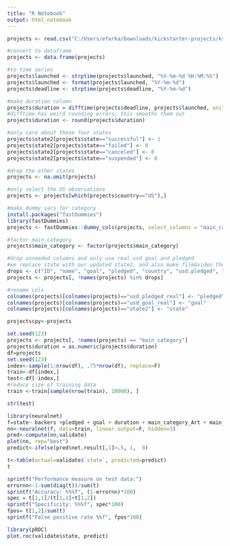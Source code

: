 ```yaml
---
title: "R Notebook"
output: html_notebook
---
```



```r
projects <- read.csv("C:/Users/efarka/Downloads/kickstarter-projects/ks-projects-201801.csv")

#convert to dataframe
projects <- data.frame(projects)

#to time series
projects$launched <- strptime(projects$launched, "%Y-%m-%d %H:%M:%S")
projects$launched <- format(projects$launched, "%Y-%m-%d")
projects$deadline <- strptime(projects$deadline, "%Y-%m-%d")

#make duration column
projects$duration = difftime(projects$deadline, projects$launched, units="days")
#difftime has weird rounding errors, this smooths them out
projects$duration <- round(projects$duration)

#only care about these four states
projects$state2[projects$state=="successful"] <- 1
projects$state2[projects$state=="failed"] <- 0
projects$state2[projects$state=="canceled"] <- 0
projects$state2[projects$state=="suspended"] <- 0

#drop the other states
projects <- na.omit(projects)

#only select the US observations
projects <- projects[which(projects$country=="US"),]

#make dummy vars for category
install.packages("fastDummies")
library(fastDummies)
projects <- fastDummies::dummy_cols(projects, select_columns = "main_category")

#factor main_category
projects$main_category <- factor(projects$main_category)

#drop unneeded columns and only use real usd goal and pledged
#we replace state with our updated state2, and also make film&video the default category as it is the most common one
drops <- c("ID", "name", "goal", "pledged", "country", "usd.pledged", "category","deadline", "launched", "state", "currency", "main_category_Film & Video")
projects <- projects[, !names(projects) %in% drops]

#rename cols
colnames(projects)[colnames(projects)=="usd_pledged_real"] <- "pledged"
colnames(projects)[colnames(projects)=="usd_goal_real"] <- "goal"
colnames(projects)[colnames(projects)=="state2"] <- "state"

projectscpy<-projects

```


```r
set.seed(123)
projects <- projects[, !names(projects) == "main_category"]
projects$duration = as.numeric(projects$duration)
df=projects
set.seed(123)
index<-sample(1:nrow(df), .75*nrow(df), replace=F)
train<-df[index,]
test<-df[-index,]
#reduce size of training data
train <-train[sample(nrow(train), 10000), ]

str(test)
```

```r

library(neuralnet)
f=state~ backers +pledged + goal + duration + main_category_Art + main_category_Comics + main_category_Crafts + main_category_Dance + main_category_Design + main_category_Fashion + main_category_Food + main_category_Games + main_category_Journalism + main_category_Music + main_category_Photography + main_category_Publishing + main_category_Technology + main_category_Theater
nn<-neuralnet(f, data=train, linear.output=F, hidden=3)
pred<-compute(nn,validate)
plot(nn, rep="best")
predict<-ifelse(pred$net.result[,1]>.5, 1,  0)
```

```r

t<-table(actual=validate$`state`, predicted=predict)
t

sprintf("Performance measure on test data:")
errornn<-1-sum(diag(t))/sum(t)
sprintf("Accuracy: %%%f", (1-errornn)*100)
spec = t[1,1]/(t[1,1]+t[1,2])
sprintf("Specificity: %%%f", spec*100)
fpos= t[1,2]/sum(t)
sprintf("False positive rate %%f", fpos*100)


```

```r
library(pROC)
plot.roc(validate$state, predict)
```




